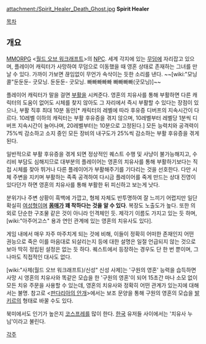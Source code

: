 attachment:/Spirit_Healer_Death_Ghost.jpg
'''Spirit Healer'''

[[목차]]
== 개요 ==
[[MMORPG]] <[[월드 오브 워크래프트]]>의 [[NPC]]. 세계 각지에 있는 [[무덤]]에 자리잡고 있으며, 플레이어 캐릭터가 사망하여 무덤으로 이동했을 때 영혼 상태로 존재하는 그녀를 만날 수 있다. 가까이 가보면 끊임없이 무언가 속삭이는 듯한 소리를 낸다. ~~[wiki:"모닝콜"둔둔둔- 굿모닝. 둔둔둔- 굿모닝. 빠빠빠빠빠 빠빠빠빠(굿모닝)]~~

플레이어 캐릭터가 말을 걸면 [[부활]]을 시켜준다. 영혼의 치유사를 통해 부활하면 다른 캐릭터의 도움이 없어도 시체를 찾지 않아도 그 자리에서 즉시 부활할 수 있다는 장점이 있으나, 부활 직후 최대 10분 동안[* 캐릭터의 레벨에 따라 후유증 디버프의 지속시간이 다르다. 10레벨 이하의 캐릭터는 부활 후유증을 겪지 않으며, 10레벨부터 레벨당 1분씩 디버프 지속시간이 늘어나며, 20레벨부터는 10분으로 고정된다.] 모든 능력치와 공격력이 75%씩 감소하고 소지 중인 모든 장비의 내구도가 25%씩 감소하는 부활 후유증을 겪게 된다.

일반적으로 부활 후유증을 겪게 되면 정상적인 퀘스트 수행 및 사냥이 불가능해지고, 수리비 부담도 심해지므로 대부분의 플레이어는 영혼의 치유사를 통해 부활하기보다는 직접 시체를 찾아 뛰거나 다른 플레이어가 부활해주기를 기다리는 것을 선호한다. 다만 시체 주변을 지키며 부활하는 족족 공격하여 다시금 플레이어를 죽게 만드는 상대 진영이 있다던가 하면 영혼의 치유사를 통해 부활한 뒤 피신하고 보는게 낫다.

분위기나 주변 상황이 흑백에 가깝고, 형체 자체도 반투명하여 잘 느끼기 어렵지만 일단 확실히 [[여성]]형이며 '''[[몸매]]가 꽤 착하다는 것을 알 수 있다'''. 복장도 노출도가 높다. 또한 의외로 단순한 구조물 같은 것이 아니라 인격체인 듯. 제각기 이름도 가지고 있는 듯 하며, [wiki:"아주어고스" 용과 연인 관계에 있는 영혼의 치유사도 있다].

게임 내에서 매우 자주 마주치게 되는 것에 비해, 이들이 정확히 어떠한 존재인지 어떤 권능으로 죽은 이를 마음대로 되살리는지 등에 대한 설명은 일절 언급되지 않는 것으로 보아 딱히 정립된 설정은 없는 듯 하다. 퀘스트에서 등장하는 경우도 단 한 번 뿐이며, 그나마도 직접적인 대사도 없다.

[wiki:"사제(월드 오브 워크래프트)/신성" 신성 사제]는 '구원의 영혼' 능력을 습득하면 사망 시 영혼의 치유사와 똑같은 모습을 한 '구원의 영혼'이 되어 15초간 마나 소모 없이 모든 치유 주문을 사용할 수 있는데, 영혼의 치유사와 정확히 어떤 관계가 있는지에 대해서는 불명. 참고로 <[[판다리아의 안개]]>에서는 보조 문양을 통해 구원의 영혼의 모습을 [[발키르]]의 형태로 바꿀 수도 있다.

북미에서도 인기가 높은지 [[코스프레]]를 많이 한다. [[한국]] 유저들 사이에서는 '치유사 누님'이라고 불린다.

[[각주]]
